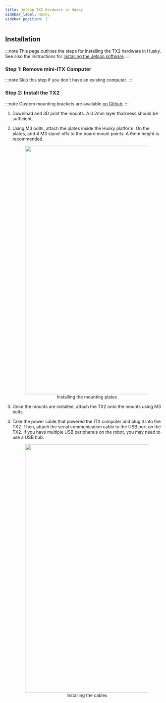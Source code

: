 ```yaml
---
title: Jetson TX2 Hardware in Husky
sidebar_label: Husky
sidebar_position: 1
---
```



## Installation

:::note
This page outlines the steps for installing the TX2 hardware in Husky. See also
the instructions for
[installing the Jetson software](/docs/computers/jetson/jetson_software).
:::

### Step 1: Remove mini-ITX Computer

:::note
Skip this step if you don't have an existing computer.
:::

<ComponentHuskyComputerRemoval />

### Step 2: Install the TX2

:::note
Custom mounting brackets are available
[on Github](https://github.com/clearpathrobotics/jetson_setup/raw/noetic/models/JetsonTX2HuskyMount.stl).
:::

1. Download and 3D print the mounts.  A 0.2mm layer thickness should be sufficient.

2. Using M3 bolts, attach the plates inside the Husky platform.  On the plates, add 4 M3 stand-offs
   to the board mount points.  A 6mm height is recommended.

    <center>
      <figure>
        <img
          src="/img/computer_images/jetson/hardware/tx2/husky/tx2_husky_1.jpg"
          width="800"
        />
        <figcaption>Installing the mounting plates</figcaption>
      </figure>
    </center>

3. Once the mounts are installed, attach the TX2 onto the mounts using M3 bolts.

4. Take the power cable that powered the ITX computer and plug it into the TX2.  Then, attach the serial
   communication cable to the USB port on the TX2.  If you have multiple USB peripherals on the robot,
   you may need to use a USB hub.

    <center>
      <figure>
        <img
          src="/img/computer_images/jetson/hardware/tx2/husky/tx2_husky_2.jpg"
          width="800"
        />
        <figcaption>Installing the cables</figcaption>
      </figure>
    </center>
